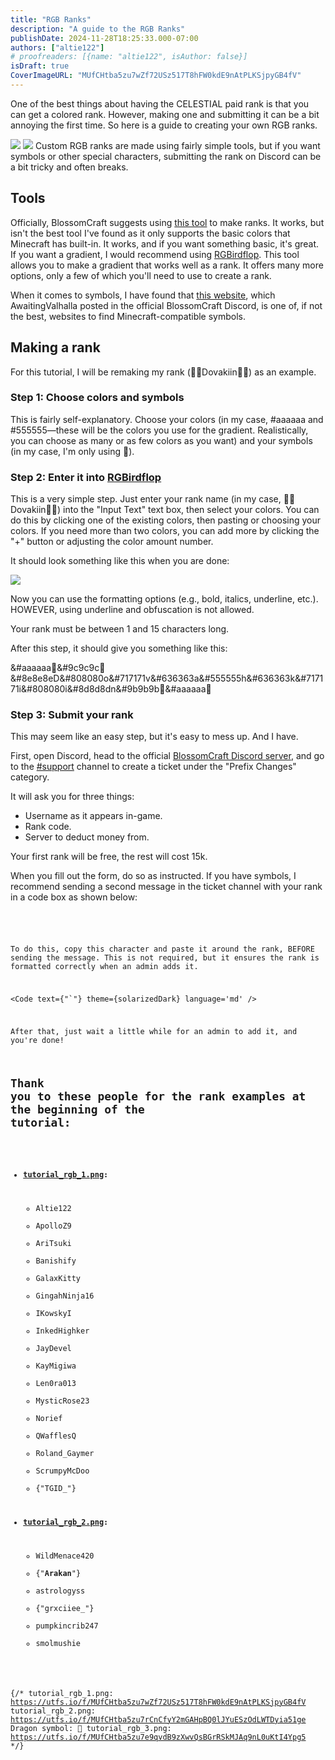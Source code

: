 ```yaml
---
title: "RGB Ranks"
description: "A guide to the RGB Ranks"
publishDate: 2024-11-28T18:25:33.000-07:00
authors: ["altie122"]
# proofreaders: [{name: "altie122", isAuthor: false}]
isDraft: true
CoverImageURL: "MUfCHtba5zu7wZf72USz517T8hFW0kdE9nAtPLKSjpyGB4fV"
---
```



One of the best things about having the CELESTIAL paid rank is that you can get a colored rank. However, making one and submitting it can be a bit annoying the first time. So here is a guide to creating your own RGB ranks.

<img src="https://utfs.io/a/co6j4hk884/MUfCHtba5zu7wZf72USz517T8hFW0kdE9nAtPLKSjpyGB4fV" className="w-1/2 h-fit float-right rounded-lg m-2" />
<img src="https://utfs.io/a/co6j4hk884/MUfCHtba5zu7rCnCfyY2mGAHpBQ0lJYuESzOdLWTDyia51ge" className="w-1/2 h-fit float-right rounded-lg m-2" />
Custom RGB ranks are made using fairly simple tools, but if you want symbols or other special characters, submitting the rank on Discord can be a bit tricky and often breaks.

## Tools
Officially, BlossomCraft suggests using [this tool](https://codepen.io/0biwan/pen/ggVemP) to make ranks. It works, but isn't the best tool I've found as it only supports the basic colors that Minecraft has built-in. It works, and if you want something basic, it's great. If you want a gradient, I would recommend using [RGBirdflop](https://www.birdflop.com/resources/rgb/). This tool allows you to make a gradient that works well as a rank. It offers many more options, only a few of which you'll need to use to create a rank.

When it comes to symbols, I have found that [this website](https://etcgamer.com/minecraft-symbols-emojis/), which AwaitingValhalla posted in the official BlossomCraft Discord, is one of, if not the best, websites to find Minecraft-compatible symbols.

## Making a rank

For this tutorial, I will be remaking my rank (🐉🐉Dovakiin🐉🐉) as an example.

### Step 1: Choose colors and symbols

This is fairly self-explanatory. Choose your colors (in my case, #aaaaaa and #555555—these will be the colors you use for the gradient. Realistically, you can choose as many or as few colors as you want) and your symbols (in my case, I'm only using 🐉).

### Step 2: Enter it into [RGBirdflop](https://www.birdflop.com/resources/rgb/)

This is a very simple step. Just enter your rank name (in my case, 🐉🐉Dovakiin🐉🐉) into the "Input Text" text box, then select your colors. You can do this by clicking one of the existing colors, then pasting or choosing your colors. If you need more than two colors, you can add more by clicking the "+" button or adjusting the color amount number.

It should look something like this when you are done:

<img src="https://utfs.io/f/MUfCHtba5zu7e9qvdB9zXwvQsBGrRSkMJAq9nL0uKtI4Ypg5" className="w-1/2 h-fit rounded-lg float-left m-2" />

Now you can use the formatting options (e.g., bold, italics, underline, etc.). HOWEVER, using underline and obfuscation is not allowed.

Your rank must be between 1 and 15 characters long.

After this step, it should give you something like this:

&#aaaaaa🐉&#9c9c9c🐉&#8e8e8eD&#808080o&#717171v&#636363a&#555555h&#636363k&#717171i&#808080i&#8d8d8dn&#9b9b9b🐉&#aaaaaa🐉

### Step 3: Submit your rank

This may seem like an easy step, but it's easy to mess up. And I have.

First, open Discord, head to the official [BlossomCraft Discord server](https://discord.gg/blossomcraft), and go to the [#support](https://discord.com/channels/766373302721445888/922361528563412993) channel to create a ticket under the "Prefix Changes" category.

It will ask you for three things:
- Username as it appears in-game.
- Rank code.
- Server to deduct money from.

<Aside type='note' title='Note' bottomRounded={false}>
Your first rank will be free, the rest will cost 15k.
</Aside>

When you fill out the form, do so as instructed. If you have symbols, I recommend sending a second message in the ticket channel with your rank in a code box as shown below:

<div className="flex">
<Code
  text={"`&#aaaaaa🐉&#9c9c9c🐉&#8e8e8eD&#808080o&#717171v&#636363a&#555555h&#636363k&#717171i&#808080i&#8d8d8dn&#9b9b9b🐉&#aaaaaa🐉`"}
  theme={solarizedDark}
  language='md'
/>
</div>

To do this, copy this character and paste it around the rank, BEFORE sending the message. This is not required, but it ensures the rank is formatted correctly when an admin adds it.

<Code
  text={"`"}
  theme={solarizedDark}
  language='md'
/>

After that, just wait a little while for an admin to add it, and you're done!

## Thank you to these people for the rank examples at the beginning of the tutorial:


- **[tutorial_rgb_1.png](https://utfs.io/a/co6j4hk884/MUfCHtba5zu7wZf72USz517T8hFW0kdE9nAtPLKSjpyGB4fV):**
  - Altie122
  - ApolloZ9
  - AriTsuki
  - Banishify
  - GalaxKitty
  - GingahNinja16
  - IKowskyI
  - InkedHighker
  - JayDevel
  - KayMigiwa
  - Len0ra013
  - MysticRose23
  - Norief
  - QWafflesQ
  - Roland_Gaymer
  - ScrumpyMcDoo
  - {"TGID_"}

- **[tutorial_rgb_2.png](https://utfs.io/a/co6j4hk884/MUfCHtba5zu7rCnCfyY2mGAHpBQ0lJYuESzOdLWTDyia51ge):**
  - WildMenace420
  - {"__Arakan__"}
  - astrologyss
  - {"grxciiee_"}
  - pumpkincrib247
  - smolmushie


{/* 
tutorial_rgb_1.png: https://utfs.io/f/MUfCHtba5zu7wZf72USz517T8hFW0kdE9nAtPLKSjpyGB4fV
tutorial_rgb_2.png: https://utfs.io/f/MUfCHtba5zu7rCnCfyY2mGAHpBQ0lJYuESzOdLWTDyia51ge
Dragon symbol: 🐉
tutorial_rgb_3.png: https://utfs.io/f/MUfCHtba5zu7e9qvdB9zXwvQsBGrRSkMJAq9nL0uKtI4Ypg5
*/}